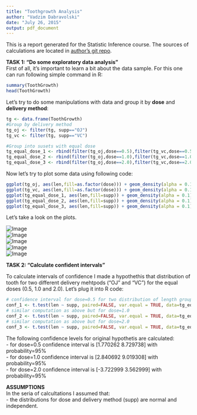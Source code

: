 ```yaml
---
title: "Toothgrowth Analysis"
author: "Vadzim Dabravolski"
date: "July 26, 2015"
output: pdf_document
---
```


This is a report generated for the Statistic Inference course. The sources of calculations are located in [author's git repo ](https://github.com/vdabravolski/StatInference).   
 

**TASK 1: "Do some exploratory data analysis"**    
First of all, it's important to learn a bit about the data sample. For this one can run following simple command in R:  

```r
summary(ToothGrowth)
head(ToothGrowth)
```

Let's try to do some manipulations with data and group it by **dose** and **delivery method**:   

```r
tg <- data.frame(ToothGrowth)
#Group by delivery method 
tg_oj <- filter(tg, supp=="OJ")
tg_vc <- filter(tg, supp=="VC")

#Group into susets with equal dose
tg_equal_dose_1 <- rbind(filter(tg_oj,dose==0.5),filter(tg_vc,dose==0.5))
tg_equal_dose_2 <- rbind(filter(tg_oj,dose==1.0),filter(tg_vc,dose==1.0))
tg_equal_dose_3 <- rbind(filter(tg_oj,dose==2.0),filter(tg_vc,dose==2.0))
```

Now let's try to plot some data using following code:  

```r
ggplot(tg_oj, aes(len,fill=as.factor(dose))) + geom_density(alpha = 0.1) +ggtitle("Supp = OJ")
ggplot(tg_vc, aes(len,fill=as.factor(dose))) + geom_density(alpha = 0.1)+ggtitle("Supp = VC")
ggplot(tg_equal_dose_1, aes(len,fill=supp)) + geom_density(alpha = 0.1)+ggtitle("Supp = OJ") +ggtitle("Dose = 0.5")
ggplot(tg_equal_dose_2, aes(len,fill=supp)) + geom_density(alpha = 0.1)+ggtitle("Supp = OJ") +ggtitle("Dose = 1.0")
ggplot(tg_equal_dose_3, aes(len,fill=supp)) + geom_density(alpha = 0.1)+ggtitle("Supp = OJ") +ggtitle("Dose = 2.0")
```

Let's take a look on the plots.

![Image](/Users/vadim/github/StatInference/tooth_1.png)  
![Image](/Users/vadim/github/StatInference/tooth_2.png)  
![Image](/Users/vadim/github/StatInference/tooth_3.png)  
![Image](/Users/vadim/github/StatInference/tooth_oj.png)  
![Image](/Users/vadim/github/StatInference/tooth_vc.png)  


**TASK 2: "Calculate confident intervals"**    

To calculate intervals of confidence I made a hypothethis that distribution of tooth for two different delivery mehtpods ("OJ" and "VC") for the equal doses (0.5, 1.0 and 2.0). Let's plug it into R code:  

```r
# confidence interval for dose=0.5 for two distribution of length grouped by delivery method
conf_1 <- t.test(len ~ supp, paired=FALSE, var.equal = TRUE, data=tg_equal_dose_1)$conf 
# similar computation as above but for dose=1.0
conf_2 <- t.test(len ~ supp, paired=FALSE, var.equal = TRUE, data=tg_equal_dose_2)$conf
# similar computation as above but for dose=2.0
conf_3 <- t.test(len ~ supp, paired=FALSE, var.equal = TRUE, data=tg_equal_dose_3)$conf
```


The following confidence levels for original hypothetis are calculated:  
   - for dose=0.5 confidence interval is [1.770262 8.729738] with probability=95%  
   - for dose=1.0 confidence interval is [2.840692 9.019308] with probability=95%  
   - for dose=2.0 confidence interval is [-3.722999  3.562999] with probability=95%      
   

**ASSUMPTIONS**   
In the seria of calcultations I assumed that:   
   - the distributions for dose and delivery method (supp) are normal and independent.
   





